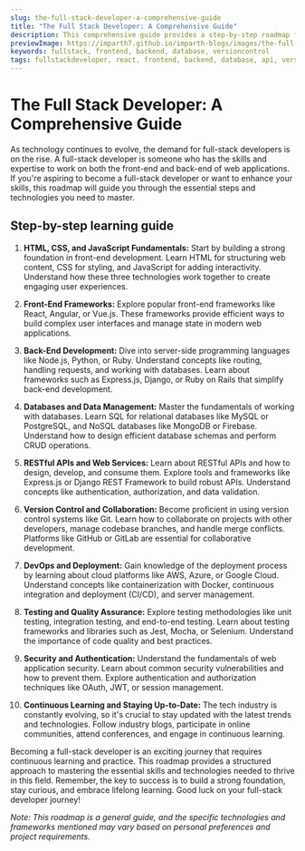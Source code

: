 ```yaml
---
slug: the-full-stack-developer-a-comprehensive-guide
title: "The Full Stack Developer: A Comprehensive Guide"
description: This comprehensive guide provides a step-by-step roadmap for aspiring full-stack developers. Learn about the essential skills, technologies, and best practices to become a successful full-stack developer.
previewImage: https://imparth7.github.io/imparth-blogs/images/the-full-stack-developer-a-comprehensive-guide.png
keywords: fullstack, frontend, backend, database, versioncontrol
tags: fullstackdeveloper, react, frontend, backend, database, api, versioncontrol, testing, security
---
```


<BannerImage src="https://imparth7.github.io/imparth-blogs/images/the-full-stack-developer-a-comprehensive-guide.png" alt="The Full Stack Developer: A Comprehensive Guide Banner" title="The Full Stack Developer: A Comprehensive Guide" />

# The Full Stack Developer: A Comprehensive Guide

As technology continues to evolve, the demand for full-stack developers is on the rise. A full-stack developer is someone who has the skills and expertise to work on both the front-end and back-end of web applications. If you're aspiring to become a full-stack developer or want to enhance your skills, this roadmap will guide you through the essential steps and technologies you need to master.

## Step-by-step learning guide

1. **HTML, CSS, and JavaScript Fundamentals:**
Start by building a strong foundation in front-end development. Learn HTML for structuring web content, CSS for styling, and JavaScript for adding interactivity. Understand how these three technologies work together to create engaging user experiences.

2. **Front-End Frameworks:**
Explore popular front-end frameworks like React, Angular, or Vue.js. These frameworks provide efficient ways to build complex user interfaces and manage state in modern web applications.

3. **Back-End Development:**
Dive into server-side programming languages like Node.js, Python, or Ruby. Understand concepts like routing, handling requests, and working with databases. Learn about frameworks such as Express.js, Django, or Ruby on Rails that simplify back-end development.

4. **Databases and Data Management:**
Master the fundamentals of working with databases. Learn SQL for relational databases like MySQL or PostgreSQL, and NoSQL databases like MongoDB or Firebase. Understand how to design efficient database schemas and perform CRUD operations.

5. **RESTful APIs and Web Services:**
Learn about RESTful APIs and how to design, develop, and consume them. Explore tools and frameworks like Express.js or Django REST Framework to build robust APIs. Understand concepts like authentication, authorization, and data validation.

6. **Version Control and Collaboration:**
Become proficient in using version control systems like Git. Learn how to collaborate on projects with other developers, manage codebase branches, and handle merge conflicts. Platforms like GitHub or GitLab are essential for collaborative development.

7. **DevOps and Deployment:**
Gain knowledge of the deployment process by learning about cloud platforms like AWS, Azure, or Google Cloud. Understand concepts like containerization with Docker, continuous integration and deployment (CI/CD), and server management.

8. **Testing and Quality Assurance:**
Explore testing methodologies like unit testing, integration testing, and end-to-end testing. Learn about testing frameworks and libraries such as Jest, Mocha, or Selenium. Understand the importance of code quality and best practices.

9. **Security and Authentication:**
Understand the fundamentals of web application security. Learn about common security vulnerabilities and how to prevent them. Explore authentication and authorization techniques like OAuth, JWT, or session management.

10. **Continuous Learning and Staying Up-to-Date:**
The tech industry is constantly evolving, so it's crucial to stay updated with the latest trends and technologies. Follow industry blogs, participate in online communities, attend conferences, and engage in continuous learning.

Becoming a full-stack developer is an exciting journey that requires continuous learning and practice. This roadmap provides a structured approach to mastering the essential skills and technologies needed to thrive in this field. Remember, the key to success is to build a strong foundation, stay curious, and embrace lifelong learning. Good luck on your full-stack developer journey!


_Note: This roadmap is a general guide, and the specific technologies and frameworks mentioned may vary based on personal preferences and project requirements._